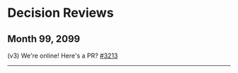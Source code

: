 <div id="appeals" />

# Decision Reviews
## Month 99, 2099
(v3) We're online!  Here's a PR? [#3213](https://github.com/xxxxxxx/pull/3213)

---